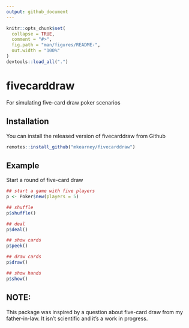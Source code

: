 ```yaml
---
output: github_document
---
```


<!-- README.md is generated from README.Rmd. Please edit that file -->

```r
knitr::opts_chunk$set(
  collapse = TRUE,
  comment = "#>",
  fig.path = "man/figures/README-",
  out.width = "100%"
)
devtools::load_all(".")
```

# fivecarddraw

<!-- badges: start -->
<!-- badges: end -->

For simulating five-card draw poker scenarios

## Installation

You can install the released version of fivecarddraw from Github

``` r
remotes::install_github("mkearney/fivecarddraw")
```

## Example

Start a round of five-card draw

```r
## start a game with five players
p <- Poker$new(players = 5)

## shuffle
p$shuffle()

## deal
p$deal()

## show cards
p$peek()

## draw cards
p$draw()

## show hands
p$show()
```

## NOTE:

This package was inspired by a question about five-card draw from my father-in-law. It isn't scientific and it's a work in progress.
